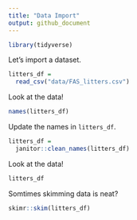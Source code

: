 ```yaml
---
title: "Data Import"
output: github_document
---
```


```r
library(tidyverse)
```

Let's import a dataset.

```r
litters_df =
  read_csv("data/FAS_litters.csv")
```

Look at the data!

```r
names(litters_df)
```

Update the names in `litters_df`.

```r
litters_df = 
  janitor::clean_names(litters_df)
```

Look at the data!

```r
litters_df
```

Somtimes skimming data is neat?

```r
skimr::skim(litters_df)
```

